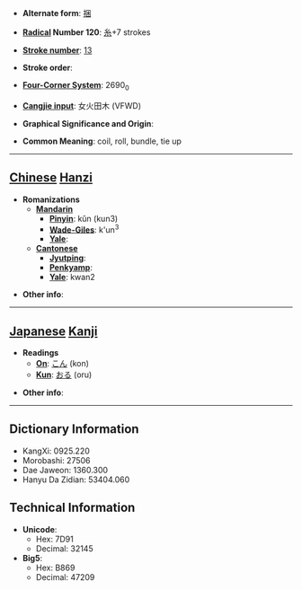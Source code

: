 * '''Alternate form''': [[捆]]

* '''[[Wiktionary:Chinese radical index| Radical]] Number 120''': [[Wiktionary:Chinese radical index 糸|糸]]+7 strokes

* '''[[Wiktionary:Chinese total strokes index|Stroke number]]''': [[Wiktionary:Chinese total strokes index 13|13]]

* '''Stroke order''': 

* '''[[Wiktionary:Chinese four corner index|Four-Corner System]]''': 2690<sub>0</sub>

* '''[[Wiktionary:Chinese Cangjie index|Cangjie input]]''': 女火田木 (VFWD)

* '''Graphical Significance and Origin''': 

* '''Common Meaning''': coil, roll, bundle, tie up

----

== [[Chinese]] [[Hanzi]] ==

* '''Romanizations'''
** '''[[Mandarin]]'''
*** '''[[Pinyin]]''': kǔn (kun3)
*** '''[[Wade-Giles]]''': k'un<sup>3</sup>
*** '''[[Yale]]''': 
** '''[[Cantonese]]'''
*** '''[[Jyutping]]''':
*** '''[[Penkyamp]]''': 
*** '''[[Yale]]''': kwan2

* '''Other info''': 

----

== [[Japanese]] [[Kanji]] ==

* '''Readings'''
** '''[[On]]''': [[こん]] (kon)
** '''[[Kun]]''': [[おる]] (oru)

* '''Other info''':  

----

== Dictionary Information ==

* KangXi: 0925.220
* Morobashi: 27506
* Dae Jaweon: 1360.300
* Hanyu Da Zidian: 53404.060

== Technical Information ==

* '''Unicode''':
** Hex: 7D91
** Decimal: 32145
* '''Big5''':
** Hex: B869
** Decimal: 47209